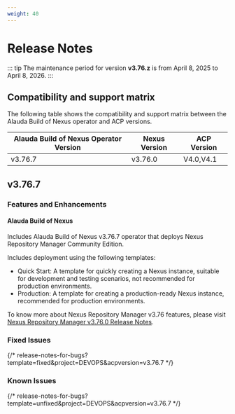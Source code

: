 ```yaml
---
weight: 40
---
```


# Release Notes

::: tip
The maintenance period for version **v3.76.z** is from April 8, 2025 to April 8, 2026. 
:::

## Compatibility and support matrix

The following table shows the compatibility and support matrix between the Alauda Build of Nexus operator and ACP versions.

| Alauda Build of Nexus Operator Version | Nexus Version |  ACP Version |
| --------------------------------- | --------------- | --------------- |
| v3.76.7                           | v3.76.0         | V4.0,V4.1 |



## v3.76.7

### Features and Enhancements

#### Alauda Build of Nexus

Includes Alauda Build of Nexus v3.76.7 operator that deploys Nexus Repository Manager Community Edition.

Includes deployment using the following templates:

- Quick Start: A template for quickly creating a Nexus instance, suitable for development and testing scenarios, not recommended for production environments.
- Production: A template for creating a production-ready Nexus instance, recommended for production environments.


To know more about Nexus Repository Manager v3.76 features, please visit [Nexus Repository Manager v3.76.0 Release Notes](https://help.sonatype.com/en/sonatype-nexus-repository-3-76-0-release-notes.html#what-s-new-in-3-76-0-).

### Fixed Issues


{/* release-notes-for-bugs?template=fixed&project=DEVOPS&acpversion=v3.76.7 */}


### Known Issues

{/* release-notes-for-bugs?template=unfixed&project=DEVOPS&acpversion=v3.76.7 */}
